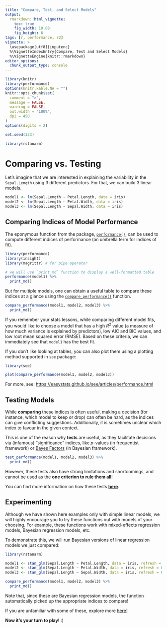 ```yaml
---
title: "Compare, Test, and Select Models"
output: 
  rmarkdown::html_vignette:
    toc: true
    fig_width: 10.08
    fig_height: 6
tags: [r, performance, r2]
vignette: >
  \usepackage[utf8]{inputenc}
  %\VignetteIndexEntry{Compare, Test and Select Models}
  %\VignetteEngine{knitr::rmarkdown}
editor_options: 
  chunk_output_type: console
---
```


```r
library(knitr)
library(performance)
options(knitr.kable.NA = "")
knitr::opts_chunk$set(
  comment = ">",
  message = FALSE,
  warning = FALSE,
  out.width = "100%",
  dpi = 450
)
options(digits = 2)

set.seed(333)

library(rstanarm)
```

# Comparing vs. Testing

Let's imagine that we are interested in explaining the variability in the `Sepal.Length` using 3 different predictors. For that, we can build 3 linear models.

```r
model1 <- lm(Sepal.Length ~ Petal.Length, data = iris)
model2 <- lm(Sepal.Length ~ Petal.Width, data = iris)
model3 <- lm(Sepal.Length ~ Sepal.Width, data = iris)
```

## Comparing Indices of Model Performance

The eponymous function from the package,
[`performance()`](https://easystats.github.io/performance/reference/model_performance.html),
can be used to compute different indices of performance (an umbrella term for
indices of fit).

```r
library(performance)
library(insight)
library(magrittr) # for pipe operator

# we will use `print_md` function to display a well-formatted table
performance(model1) %>%
  print_md()
```

But for multiple models, one can obtain a useful table to compare these indices
at a glance using the
[`compare_performance()`](https://easystats.github.io/performance/reference/compare_performance.html)
function.

```r
compare_performance(model1, model2, model3) %>%
  print_md()
```

If you remember your stats lessons, while comparing different model fits, you
would like to choose a model that has a high $R^2$ value (a measure of how much
variance is explained by predictors), low AIC and BIC values, and low root mean
squared error (RMSE). Based on these criteria, we can immediately see that
`model1` has the best fit.

If you don't like looking at tables, you can also plot them using a plotting method supported in `see` package:

```r
library(see)

plot(compare_performance(model1, model2, model3))
```

For more, see: <https://easystats.github.io/see/articles/performance.html>

## Testing Models

While **comparing** these indices is often useful, making a decision (for
instance, which model to keep or drop) can often be hard, as the indices can
give conflicting suggestions. Additionally, it is sometimes unclear which index
to favour in the given context.

This is one of the reason why **tests** are useful, as they facilitate decisions
via (infamous) "significance" indices, like *p*-values (in frequentist
framework) or [Bayes Factors](https://easystats.github.io/bayestestR/articles/bayes_factors.html) (in
Bayesian framework).

```r
test_performance(model1, model2, model3) %>%
  print_md()
```

However, these tests also have strong limitations and shortcomings, and cannot
be used as the **one criterion to rule them all**!

You can find more information on how these tests [**here**](https://easystats.github.io/performance/reference/test_performance.html).

## Experimenting

Although we have shown here examples only with simple linear models, we will
highly encourage you to try these functions out with models of your choosing.
For example, these functions work with mixed-effects regression models, Bayesian
regression models, etc.

To demonstrate this, we will run Bayesian versions of linear regression models
we just compared:

```r
library(rstanarm)

model1 <- stan_glm(Sepal.Length ~ Petal.Length, data = iris, refresh = 0)
model2 <- stan_glm(Sepal.Length ~ Petal.Width, data = iris, refresh = 0)
model3 <- stan_glm(Sepal.Length ~ Sepal.Width, data = iris, refresh = 0)

compare_performance(model1, model2, model3) %>%
  print_md()
```

Note that, since these are Bayesian regression models, the function
automatically picked up the appropriate indices to
compare!

If you are unfamiliar with some of these, explore more [here](https://easystats.github.io/performance/reference/looic.html)] 

**Now it's your turn to play!** :)
